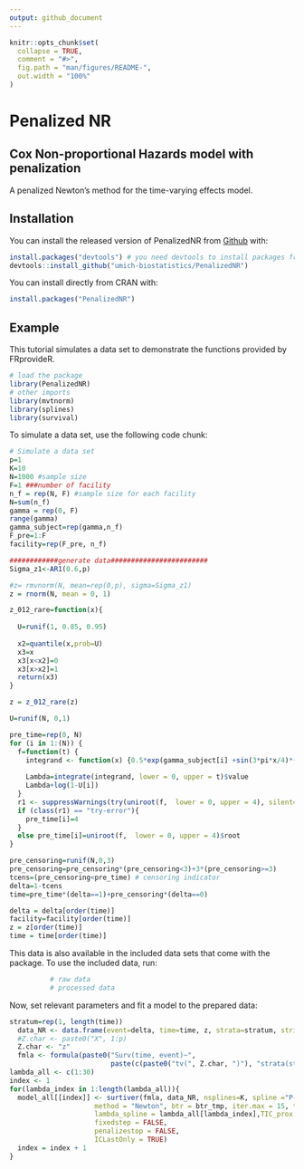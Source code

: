 ---
output: github_document
---

<!-- README.md is generated from README.Rmd. Please edit that file -->

```{r, include = FALSE}
knitr::opts_chunk$set(
  collapse = TRUE,
  comment = "#>",
  fig.path = "man/figures/README-",
  out.width = "100%"
)
```

# Penalized NR
## Cox Non-proportional Hazards model with penalization
<!-- badges: start -->
<!-- badges: end -->

A penalized Newton's method for the time-varying effects model.

## Installation

You can install the released version of PenalizedNR from [Github](https://github.com/umich-biostatistics/PenalizedNR) with:

``` r
install.packages("devtools") # you need devtools to install packages from Github
devtools::install_github("umich-biostatistics/PenalizedNR")
```

You can install directly from CRAN with:

``` r
install.packages("PenalizedNR")
```

## Example

This tutorial simulates a data set to demonstrate the functions provided by FRprovideR.

```{r example, eval=FALSE}
# load the package
library(PenalizedNR)
# other imports
library(mvtnorm)
library(splines)
library(survival)
```

To simulate a data set, use the following code chunk:

```{r example.simuate.data, eval=FALSE}
# Simulate a data set
p=1
K=10
N=1000 #sample size
F=1 ###number of facility
n_f = rep(N, F) #sample size for each facility
N=sum(n_f)
gamma = rep(0, F)
range(gamma)
gamma_subject=rep(gamma,n_f)
F_pre=1:F
facility=rep(F_pre, n_f)

############generate data########################
Sigma_z1<-AR1(0.6,p)

#z= rmvnorm(N, mean=rep(0,p), sigma=Sigma_z1)
z = rnorm(N, mean = 0, 1)

z_012_rare=function(x){
  
  U=runif(1, 0.85, 0.95)
  
  x2=quantile(x,prob=U)
  x3=x
  x3[x<x2]=0
  x3[x>x2]=1
  return(x3)
}

z = z_012_rare(z)

U=runif(N, 0,1)

pre_time=rep(0, N)
for (i in 1:(N)) {
  f=function(t) {
    integrand <- function(x) {0.5*exp(gamma_subject[i] +sin(3*pi*x/4)*(x<3)*z[i])}
    
    Lambda=integrate(integrand, lower = 0, upper = t)$value
    Lambda+log(1-U[i])
  }
  r1 <- suppressWarnings(try(uniroot(f,  lower = 0, upper = 4), silent=TRUE))
  if (class(r1) == "try-error"){    
    pre_time[i]=4
  }
  else pre_time[i]=uniroot(f,  lower = 0, upper = 4)$root
}

pre_censoring=runif(N,0,3)
pre_censoring=pre_censoring*(pre_censoring<3)+3*(pre_censoring>=3)
tcens=(pre_censoring<pre_time) # censoring indicator
delta=1-tcens
time=pre_time*(delta==1)+pre_censoring*(delta==0)

delta = delta[order(time)]
facility=facility[order(time)]
z = z[order(time)]
time = time[order(time)]
```

This data is also available in the included data sets that come with the package.
To use the included data, run:

```{r, eval=FALSE}
          # raw data
          # processed data
```

Now, set relevant parameters and fit a model to the prepared data:

```{r example.fit, eval=FALSE}
stratum=rep(1, length(time))
  data_NR <- data.frame(event=delta, time=time, z, strata=stratum, stringsAsFactors=F)
  #Z.char <- paste0("X", 1:p)
  Z.char <- "z"
  fmla <- formula(paste0("Surv(time, event)~",
                         paste(c(paste0("tv(", Z.char, ")"), "strata(strata)"), collapse="+")))
lambda_all <- c(1:30)
index <- 1
for(lambda_index in 1:length(lambda_all)){
  model_all[[index]] <- surtiver(fmla, data_NR, nsplines=K, spline ="P-spline", ties="none", tau=0.5, stop="ratch",
                     method = "Newton", btr = btr_tmp, iter.max = 15, threads = 4, parallel = TRUE,
                     lambda_spline = lambda_all[lambda_index],TIC_prox = FALSE, ord = 4, degree = 3, 
                     fixedstep = FALSE,
                     penalizestop = FALSE,
                     ICLastOnly = TRUE)
  index = index + 1
}
```


